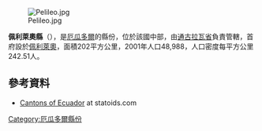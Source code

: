 [[Image:Pelileo.jpg|right]]

'''佩利萊奧縣'''（{{lang-es|Cantón Pelileo}}），是[[厄瓜多爾|厄瓜多爾]]的縣份，位於該國中部，由[[通古拉瓦省|通古拉瓦省]]負責管轄，首府設於[[佩利萊奧|佩利萊奧]]，面積202平方公里，2001年人口48,988，人口密度每平方公里242.51人。

==參考資料==
*[http://www.statoids.com/yec.html Cantons of Ecuador]{{Wayback|url=http://www.statoids.com/yec.html |date=20110628180130 }} at statoids.com

{{coord|1|19|39|S|78|32|27|W|type:adm2nd_source:kolossus-itwiki|display=title}}

{{厄瓜多爾縣份}}

[[Category:厄瓜多爾縣份|Category:厄瓜多爾縣份]]


{{Ecuador-geo-stub}}